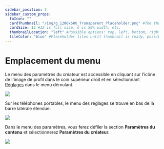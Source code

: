 ---
sidebar_position: 2
sidebar_custom_props:
  faIcon: ""
  cardThumbnail: "/img/g_1200x600_Transparent_Placeholder.png" #The thumbnail on the category card.
  cardSize: 12 #12 is full size, 6 is 50% width, etc.
  thumbnailLocation: "left" #Possible options: top, left, bottom, right, none
  tileColor: "blue" #Placeholder tiles until thumbnail is ready, possible options: blue, cream, darkpurple, lightpurple, mauve, orange, pink, none
---

# Emplacement du menu

Le menu des paramètres du créateur est accessible en cliquant sur l'icône de l'image de profil dans le coin supérieur droit et en sélectionnant [<OdyseeIcon type="cogwheel"/> Réglages](https://odysee.com/$/settings) dans le menu déroulant.

<Image src="/img/fr/Paramètres.png" />

Sur les téléphones portables, le menu des réglages se trouve en bas de la barre latérale étendue.

![](/img/fr/Mréglages.png)

Dans le menu des paramètres, vous ferez défiler la section **Paramètres du contenu** et sélectionnerez **Paramètres du créateur**.

![](/img/fr/Paramètresducréateur.png)
